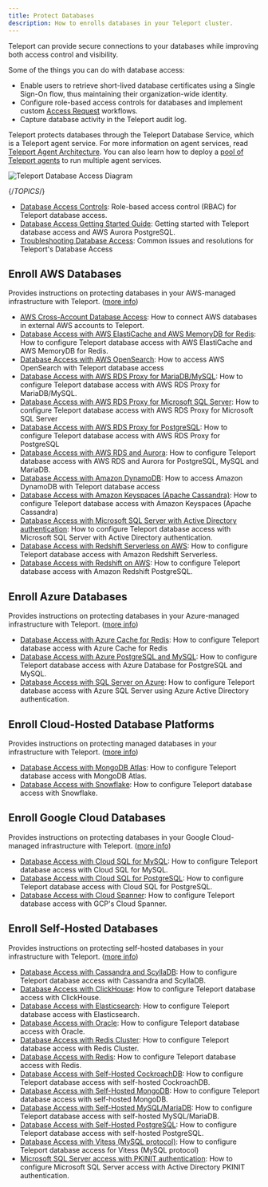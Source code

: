 ```yaml
---
title: Protect Databases
description: How to enrolls databases in your Teleport cluster.
---
```


Teleport can provide secure connections to your databases while improving both
access control and visibility.

Some of the things you can do with database access:

- Enable users to retrieve short-lived database certificates using a Single Sign-On
  flow, thus maintaining their organization-wide identity.
- Configure role-based access controls for databases and implement custom
  [Access Request](../access-controls/just-in-time/access-requests.mdx) workflows.
- Capture database activity in the Teleport audit log.

Teleport protects databases through the Teleport Database Service, which is a
Teleport agent service. For more information on agent services, read [Teleport
Agent Architecture](../../reference/architecture/agents.mdx). You can also learn how to
deploy a [pool of Teleport agents](agents/introduction.mdx) to run multiple
agent services.

![Teleport Database Access Diagram](../../../img/database-access/architecture.svg)

{/*TOPICS*/}

- [Database Access Controls](rbac.mdx): Role-based access control (RBAC) for Teleport database access.
- [Database Access Getting Started Guide](getting-started.mdx): Getting started with Teleport database access and AWS Aurora PostgreSQL.
- [Troubleshooting Database Access](troubleshooting.mdx): Common issues and resolutions for Teleport's Database Access

## Enroll AWS Databases

Provides instructions on protecting databases in your AWS-managed infrastructure with Teleport. ([more info](enroll-aws-databases/enroll-aws-databases.mdx))

- [AWS Cross-Account Database Access](enroll-aws-databases/aws-cross-account.mdx): How to connect AWS databases in external AWS accounts to Teleport.
- [Database Access with AWS ElastiCache and AWS MemoryDB for Redis](enroll-aws-databases/redis-aws.mdx): How to configure Teleport database access with AWS ElastiCache and AWS MemoryDB for Redis.
- [Database Access with AWS OpenSearch](enroll-aws-databases/aws-opensearch.mdx): How to access AWS OpenSearch with Teleport database access
- [Database Access with AWS RDS Proxy for MariaDB/MySQL](enroll-aws-databases/rds-proxy-mysql.mdx): How to configure Teleport database access with AWS RDS Proxy for MariaDB/MySQL.
- [Database Access with AWS RDS Proxy for Microsoft SQL Server](enroll-aws-databases/rds-proxy-sqlserver.mdx): How to configure Teleport database access with AWS RDS Proxy for Microsoft SQL Server
- [Database Access with AWS RDS Proxy for PostgreSQL](enroll-aws-databases/rds-proxy-postgres.mdx): How to configure Teleport database access with AWS RDS Proxy for PostgreSQL
- [Database Access with AWS RDS and Aurora](enroll-aws-databases/rds.mdx): How to configure Teleport database access with AWS RDS and Aurora for PostgreSQL, MySQL and MariaDB.
- [Database Access with Amazon DynamoDB](enroll-aws-databases/aws-dynamodb.mdx): How to access Amazon DynamoDB with Teleport database access
- [Database Access with Amazon Keyspaces (Apache Cassandra)](enroll-aws-databases/aws-cassandra-keyspaces.mdx): How to configure Teleport database access with Amazon Keyspaces (Apache Cassandra)
- [Database Access with Microsoft SQL Server with Active Directory authentication](enroll-aws-databases/sql-server-ad.mdx): How to configure Teleport database access with Microsoft SQL Server with Active Directory authentication.
- [Database Access with Redshift Serverless on AWS](enroll-aws-databases/redshift-serverless.mdx): How to configure Teleport database access with Amazon Redshift Serverless.
- [Database Access with Redshift on AWS](enroll-aws-databases/postgres-redshift.mdx): How to configure Teleport database access with Amazon Redshift PostgreSQL.

## Enroll Azure Databases

Provides instructions on protecting databases in your Azure-managed infrastructure with Teleport. ([more info](enroll-azure-databases/enroll-azure-databases.mdx))

- [Database Access with Azure Cache for Redis](enroll-azure-databases/azure-redis.mdx): How to configure Teleport database access with Azure Cache for Redis
- [Database Access with Azure PostgreSQL and MySQL](enroll-azure-databases/azure-postgres-mysql.mdx): How to configure Teleport database access with Azure Database for PostgreSQL and MySQL.
- [Database Access with SQL Server on Azure](enroll-azure-databases/azure-sql-server-ad.mdx): How to configure Teleport database access with Azure SQL Server using Azure Active Directory authentication.

## Enroll Cloud-Hosted Database Platforms

Provides instructions on protecting managed databases in your infrastructure with Teleport. ([more info](enroll-managed-databases/enroll-managed-databases.mdx))

- [Database Access with MongoDB Atlas](enroll-managed-databases/mongodb-atlas.mdx): How to configure Teleport database access with MongoDB Atlas.
- [Database Access with Snowflake](enroll-managed-databases/snowflake.mdx): How to configure Teleport database access with Snowflake.

## Enroll Google Cloud Databases

Provides instructions on protecting databases in your Google Cloud-managed infrastructure with Teleport. ([more info](enroll-google-cloud-databases/enroll-google-cloud-databases.mdx))

- [Database Access with Cloud SQL for MySQL](enroll-google-cloud-databases/mysql-cloudsql.mdx): How to configure Teleport database access with Cloud SQL for MySQL.
- [Database Access with Cloud SQL for PostgreSQL](enroll-google-cloud-databases/postgres-cloudsql.mdx): How to configure Teleport database access with Cloud SQL for PostgreSQL.
- [Database Access with Cloud Spanner](enroll-google-cloud-databases/spanner.mdx): How to configure Teleport database access with GCP's Cloud Spanner.

## Enroll Self-Hosted Databases

Provides instructions on protecting self-hosted databases in your infrastructure with Teleport. ([more info](enroll-self-hosted-databases/enroll-self-hosted-databases.mdx))

- [Database Access with Cassandra and ScyllaDB](enroll-self-hosted-databases/cassandra-self-hosted.mdx): How to configure Teleport database access with Cassandra and ScyllaDB.
- [Database Access with ClickHouse](enroll-self-hosted-databases/clickhouse-self-hosted.mdx): How to configure Teleport database access with ClickHouse.
- [Database Access with Elasticsearch](enroll-self-hosted-databases/elastic.mdx): How to configure Teleport database access with Elasticsearch.
- [Database Access with Oracle](enroll-self-hosted-databases/oracle-self-hosted.mdx): How to configure Teleport database access with Oracle.
- [Database Access with Redis Cluster](enroll-self-hosted-databases/redis-cluster.mdx): How to configure Teleport database access with Redis Cluster.
- [Database Access with Redis](enroll-self-hosted-databases/redis.mdx): How to configure Teleport database access with Redis.
- [Database Access with Self-Hosted CockroachDB](enroll-self-hosted-databases/cockroachdb-self-hosted.mdx): How to configure Teleport database access with self-hosted CockroachDB.
- [Database Access with Self-Hosted MongoDB](enroll-self-hosted-databases/mongodb-self-hosted.mdx): How to configure Teleport database access with self-hosted MongoDB.
- [Database Access with Self-Hosted MySQL/MariaDB](enroll-self-hosted-databases/mysql-self-hosted.mdx): How to configure Teleport database access with self-hosted MySQL/MariaDB.
- [Database Access with Self-Hosted PostgreSQL](enroll-self-hosted-databases/postgres-self-hosted.mdx): How to configure Teleport database access with self-hosted PostgreSQL.
- [Database Access with Vitess (MySQL protocol)](enroll-self-hosted-databases/vitess.mdx): How to configure Teleport database access for Vitess (MySQL protocol)
- [Microsoft SQL Server access with PKINIT authentication](enroll-self-hosted-databases/sql-server-ad-pkinit.mdx): How to configure Microsoft SQL Server access with Active Directory PKINIT authentication.

